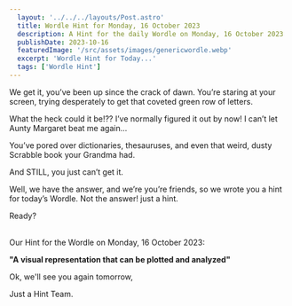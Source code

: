 ```yaml
---
  layout: '../../../layouts/Post.astro'
  title: Wordle Hint for Monday, 16 October 2023
  description: A Hint for the daily Wordle on Monday, 16 October 2023
  publishDate: 2023-10-16
  featuredImage: '/src/assets/images/genericwordle.webp'
  excerpt: 'Wordle Hint for Today...'
  tags: ['Wordle Hint']
---
```


  We get it, you’ve been up since the crack of dawn. You’re staring at your screen, trying desperately to get that coveted green row of letters. 

  What the heck could it be!??
  I’ve normally figured it out by now!
  I can’t let Aunty Margaret beat me again… 

  You’ve pored over dictionaries, thesauruses, and even that weird, dusty Scrabble book your Grandma had.

  And STILL, you just can’t get it. 

  Well, we have the answer, and we’re you’re friends, so we wrote you a hint for today’s Wordle.
  Not the answer! just a hint. 

  Ready?<br /><br />

  Our Hint for the Wordle on Monday, 16 October 2023:

  **"A visual representation that can be plotted and analyzed"**

  Ok, we'll see you again tomorrow, 

  Just a Hint Team.
  